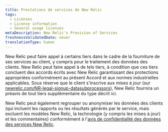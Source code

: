 ```yaml
---
title: Prestations de services de New Relic
tags:
  - Licenses
  - License information
  - General usage licenses
metaDescription: New Relic's Provision of Services
freshnessValidatedDate: never
translationType: human
---
```


New Relic peut faire appel à certains tiers dans le cadre de la fourniture de ses services au client, y compris pour le traitement des données des clients. New Relic peut faire appel à de tels tiers, à condition que ces tiers concluent des accords écrits avec New Relic garantissant des protections appropriées conformément au présent Accord et aux normes industrielles applicables. Sous réserve que le client s&apos;inscrive aux mises à jour (sur [newrelic.com/NR-legal-signup-datasubprocessors](https://newrelic.com/NR-legal-signup-datasubprocessors)), New Relic fournira un préavis de tout tiers supplémentaire du type décrit ici.

New Relic peut également regrouper ou anonymiser les données des clients (qui incluent les rapports ou les résultats générés par le service, mais excluent les modèles New Relic, la technologie (y compris les mises à jour) et les commentaires) conformément à l&apos;[avis de confidentialité des données des services New Relic](https://newrelic.com/termsandconditions/services-notices).